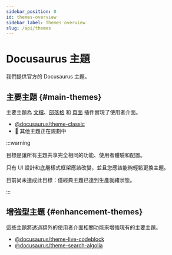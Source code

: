 ```yaml
---
sidebar_position: 0
id: themes-overview
sidebar_label: Themes overview
slug: /api/themes
---
```


# Docusaurus 主題

我們提供官方的 Docusaurus 主題。

## 主要主題 {#main-themes}

主要主題為 [文檔](../plugins/plugin-content-docs.mdx)、[部落格](../plugins/plugin-content-blog.mdx) 和 [頁面](../plugins/plugin-content-pages.mdx) 插件實現了使用者介面。

- [@docusaurus/theme-classic](./theme-classic.mdx)
- 🚧 其他主題正在規劃中

:::warning

目標是讓所有主題共享完全相同的功能、使用者體驗和配置。

只有 UI 設計和底層樣式框架應該改變，並且您應該能夠輕鬆更換主題。

目前尚未達成此目標：僅經典主題已達到生產就緒狀態。

:::

## 增強型主題 {#enhancement-themes}

這些主題將透過額外的使用者介面相關功能來增強現有的主要主題。

- [@docusaurus/theme-live-codeblock](./theme-live-codeblock.mdx)
- [@docusaurus/theme-search-algolia](./theme-search-algolia.mdx)